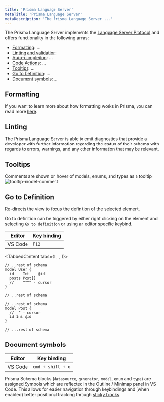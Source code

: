 ```yaml
---
title: 'Prisma Language Server'
metaTitle: 'Prisma Language Server'
metaDescription: 'The Prisma Language Server ...'
---
```


<TopBlock>

The Prisma Language Server implements the [Language Server Protocol](https://microsoft.github.io/language-server-protocol/) and offers functionality in the following areas:

- [Formatting](#formatting): ...
- [Linting and validation](#linting):
- [Auto-completion](/concepts/components/prisma-language-tools/prisma-language-server/auto-complete): ...
- [Code Actions](/concepts/components/prisma-language-tools/prisma-language-server/code-actions): ...
- [Tooltips](#tooltips): ...
- [Go to Definition](#go-to-definition): ...
- [Document symbols](#document-symbols): ...

<!-- TODO: Do we want to link the language-tools source? -->

<!-- TODO: Do we want to menton prisma-engines -- part of the language server is implemented there  -->

</TopBlock>

## Formatting

If you want to learn more about how formatting works in Prisma, you can read more [here](/concepts/components/prisma-schema#auto-formatting).

## Linting

The Prisma Language Server is able to emit diagnostics that provide a developer with further information regarding the status of their schema with regards to errors, warnings, and any other information that may be relevant.

<!-- You can learn more about the currently supported diagnostics [here](/concepts/components/prisma-language-tools/prisma-language-server/diagnostics). ? -->

## Tooltips

Comments are shown on hover of models, enums, and types as a tooltip
![tooltip-model-comment](tooltip-model-comment.png)

## Go to Definition

Re-directs the view to focus the definition of the selected element.

Go to definition can be triggered by either right clicking on the element and selecting `Go to definition` or using an editor specific keybind.

| Editor  | Key binding |
| ------- | ----------- |
| VS Code | `F12`       |

<TabbedContent tabs={[
<FileWithIcon text="Before" icon="file"/>,
<FileWithIcon text="After" icon="file"/>,
]}>
<tab>

```prisma
// ..rest of schema
model User {
  id    Int    @id
  posts Post[]
  //    ^^^^ - cursor
}

// ..rest of schema
```

</tab>
<tab>

```prisma
// ..rest of schema
model Post {
  //  ^ - cursor
  id Int @id
}

// ...rest of schema
```

</tab>
</TabbedContent>

## Document symbols

| Editor  | Key binding       |
| ------- | ----------------- |
| VS Code | `cmd + shift + o` |

Prisma Schema blocks (`datasource`, `generator`, `model`, `enum` and `type`) are assigned Symbols which are reflected in the Outline / Minimap panel in VS Code. This allows for easier navigation through keybindings and (when enabled) better positional tracking through [sticky blocks](https://code.visualstudio.com/updates/v1_70#_editor-sticky-scroll).
